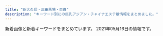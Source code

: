 ```yaml
---
title: "新大久保・高田馬場・目白"
description: "キーワード別にの巨乳アジアン・チャイナエステ嬢情報をまとめました。"
---
```


新着画像と新着キーワードをまとめています。
2021年05月16日の情報です。

<DmmAffiliateIns />
<KeywordTable
  shops={
    [
    {
        "img_links": [
            "http://www.e-candy.work/images/s1.png",
            "http://www.e-candy.work/images/tel.jpg",
            "http://www.e-candy.work/images/11.jpg",
            "http://www.e-candy.work/images/8.jpg",
            "http://www.e-candy.work/images/sys1.jpg",
            "http://www.e-candy.work/img/hana1.jpg",
            "http://www.e-candy.work/images/int2.png",
            "http://www.e-candy.work/img/aya1.jpg",
            "http://www.e-candy.work/images/7.jpg",
            "http://www.e-candy.work/images/staff_t.png",
            "http://www.e-candy.work/images/info.png",
            "http://www.e-candy.work/img/miki1.jpg",
            "http://www.e-candy.work/images/9.jpg",
            "http://www.e-candy.work/img/zoe1.jpg",
            "http://www.e-candy.work/images/interior_t.png",
            "http://www.e-candy.work/img/koko1.jpg",
            "http://www.e-candy.work/images/newface.png",
            "http://www.e-candy.work/images/3.jpg",
            "http://www.e-candy.work/img/mimi1.jpg",
            "http://www.e-candy.work/images/1.jpg",
            "http://www.e-candy.work/images/4.jpg",
            "http://www.e-candy.work/images/6.jpg",
            "http://www.e-candy.work/images/sys3.png",
            "http://www.e-candy.work/images/head.jpg",
            "http://www.e-candy.work/img/ai1.jpg",
            "http://www.e-candy.work/img/nana1.jpg",
            "http://www.e-candy.work/img/rina1.jpg",
            "http://www.e-candy.work/images/int1.png",
            "http://www.e-candy.work/images/10.jpg",
            "http://www.e-candy.work/images/12.jpg",
            "http://www.e-candy.work/images/5.jpg",
            "http://www.e-candy.work/images/sys2.jpg",
            "http://www.e-candy.work/images/mobile.jpg",
            "http://www.e-candy.work/images/news.jpg",
            "http://www.e-candy.work/img/yui1.jpg",
            "http://www.e-candy.work/img/haruka1.jpg"
        ],
        "station": "\u65b0\u5927\u4e45\u4fdd\u99c5",
        "keywords": {},
        "name": "Lui\uff5e\u30eb\u30a4\uff5e",
        "url": "http://www.e-candy.work/"
    },
    {
        "img_links": [
            "http://esthe.top/images/demo/slider/tooltips/slide3.png",
            "http://esthe.top/images/room_images/index-02.jpg",
            "http://esthe.top/images/acs_ima/access-03.jpg",
            "http://esthe.top/images/room_images/index-01.jpg",
            "http://esthe.top/images/an_1_05.jpg",
            "http://esthe.top/images/an_1_04.jpg",
            "http://esthe.top/images/demo/slider/tooltips/slide2.png",
            "http://esthe.top/images/staff_images/staff_010b.jpg",
            "http://esthe.top/images/room_images/gallery-03.jpg",
            "http://esthe.top/images/an_2_03.jpg",
            "http://esthe.top/images/an_2_07.jpg",
            "http://esthe.top/images/staff_images/staff_09a.jpg",
            "http://esthe.top/images/staff_images/staff_09b.jpg",
            "http://esthe.top/images/acs_ima/access-02.jpg",
            "http://esthe.top/images/Bottom_02.jpg",
            "http://esthe.top/images/an_2_04.jpg",
            "http://esthe.top/images/demo/slider/images/slide3.png",
            "http://esthe.top/images/an_2_05.jpg",
            "http://esthe.top/images/an_1_02.jpg",
            "http://esthe.top/images/an_1_07.jpg",
            "http://esthe.top/images/acs_ima/access-01.jpg",
            "http://esthe.top/images/demo/slider/images/slide5.png",
            "http://esthe.top/images/staff_images/staff_01b.jpg",
            "http://esthe.top/images/demo/slider/images/slide1.png",
            "http://esthe.top/images/demo/slider/images/slide2.png",
            "http://esthe.top/images/an_1_03.jpg",
            "http://esthe.top/images/acs_ima/access-04.jpg",
            "http://esthe.top/images/room_images/gallery-04.jpg",
            "http://esthe.top/images/QRcode.jpg",
            "http://esthe.top/images/room_images/gallery-02.jpg",
            "http://esthe.top/images/staff_images/staff_07a.jpg",
            "http://esthe.top/images/staff_images/staff_04b.jpg",
            "http://esthe.top/images/demo/slider/tooltips/slide1.png",
            "http://esthe.top/images/demo/slider/tooltips/slide4.png",
            "http://esthe.top/images/an_2_06.jpg",
            "http://esthe.top/images/an_1_06.jpg",
            "http://esthe.top/images/staff_images/staff_07b.jpg",
            "http://esthe.top/images/Bottom_01.jpg",
            "http://esthe.top/images/room_images/gallery-05.jpg",
            "http://esthe.top/images/demo/slider/tooltips/slide5.png",
            "http://esthe.top/images/an_2_02.jpg",
            "http://esthe.top/images/staff_images/staff_04a.jpg",
            "http://esthe.top/images/staff_images/staff_012a.jpg",
            "http://esthe.top/images/staff_images/staff_010a.jpg",
            "http://esthe.top/images/staff_images/staff_01a.jpg",
            "http://esthe.top/images/room_images/gallery-01.jpg",
            "http://esthe.top/images/room_images/gallery-06.jpg",
            "http://esthe.top/images/demo/slider/images/slide4.png"
        ],
        "keywords": {},
        "station": "JR\u9ad8\u7530\u99ac\u5834\u99c5\u6771\u53e3",
        "name": "RAN\uff5e\u30e9\u30f3\uff5e",
        "url": "http://esthe.top/"
    },
    {
        "img_links": [
            "http://familiar.ests.jp/photos/sites/33/2020/10/2020101409554799.jpg",
            "http://familiar.ests.jp/images/s_staff.png",
            "http://familiar.ests.jp/photos/sites/33/2019/09/2019092318545965.jpg",
            "http://familiar.ests.jp/photos/sites/33/2020/10/2020101901153954.jpg",
            "http://familiar.ests.jp/images/staff_bj4s.png",
            "http://familiar.ests.jp/images/acc.png",
            "http://familiar.ests.jp/photos/sites/33/2019/09/2019092718570723.jpg",
            "http://familiar.ests.jp/images/top.jpg",
            "http://familiar.ests.jp/images/bian.jpg",
            "http://familiar.ests.jp/photos/sites/33/2019/07/2019073009094778.jpg",
            "http://familiar.ests.jp/images/s_service.png",
            "http://familiar.ests.jp/images/s_link.png",
            "http://familiar.ests.jp/images/staff_bj1s.png",
            "http://familiar.ests.jp/images/mobile.jpg",
            "http://familiar.ests.jp/images/info.png",
            "http://familiar.ests.jp/images/news.png",
            "http://familiar.ests.jp/photos/sites/33/2019/09/2019092718554568.jpg",
            "http://familiar.ests.jp/images/service.jpg",
            "http://familiar.ests.jp/images/nei_bj1.png"
        ],
        "name": "\u99ac\u5834one",
        "station": "JR\u9ad8\u7530\u99ac\u5834\u99c5\u65e9\u7a32\u7530\u53e3",
        "url": "http://familiar.ests.jp/",
        "keywords": {
            "C": 17,
            "86": 3,
            "83": 3
        }
    },
    {
        "name": "\u6708\u306e\u82b1",
        "keywords": {},
        "url": "https://tsukinohana88.wixsite.com/index",
        "station": "JR\u65b0\u5927\u4e45\u4fdd\u99c5",
        "img_links": [
            "https://static.wixstatic.com/media/80a184_fc46eb4762dc45d5aaded3823ed9ff89~mv2.png",
            "https://static.wixstatic.com/media/80a184_9dc0d14b20d54a71a6cb9f57217e8a32~mv2.png",
            "https://static.wixstatic.com/media/80a184_a8f91b6640fd4492af590f16ac685c66~mv2.png",
            "https://static.wixstatic.com/media/80a184_a8e12af9159e4af2bbd2cf724caf4e6a~mv2.jpeg",
            "https://static.wixstatic.com/media/71aabe_7fde48e91203411687f75bf66049b810~mv2.jpg",
            "https://static.wixstatic.com/media/80a184_b70a2c117ac542f79ec2a2014b642be4~mv2.png",
            "https://static.wixstatic.com/media/80a184_60e3e10d71c6473ca82f313fefc49773~mv2.png",
            "https://static.wixstatic.com/media/80a184_f4cca0709e8a42dfbc72e26393934723~mv2.jpg",
            "https://static.wixstatic.com/media/80a184_126746405a7f40f191a12f71b777ea41~mv2.png",
            "https://static.wixstatic.com/media/80a184_6f8a99a76cfa4e8cb6871f8cdc4667f5~mv2.png",
            "https://static.wixstatic.com/media/80a184_40c0679b081a48f9bb573cda81913473~mv2.png",
            "https://static.wixstatic.com/media/80a184_37c7b495532e44808fa932ada8728921~mv2.png",
            "https://static.wixstatic.com/media/80a184_5208b825bc574a8e8c38cfed61640f7b~mv2.png",
            "https://static.wixstatic.com/media/80a184_685d8785c64448469efbaecd356f0615~mv2.jpg"
        ]
    },
    {
        "url": "http://massage-1.net/",
        "station": "JR\u9ad8\u7530\u99ac\u5834\u99c5\u65e9\u7a32\u7530\u53e3",
        "img_links": [
            "http://massage-1.net/images/page_top.png",
            "http://massage-1.net/images/top/top_04.jpg",
            "http://massage-1.net/images/top/top_06.jpg",
            "http://massage-1.net/images/top/top_08.png",
            "http://massage-1.net/images/home/top.jpg",
            "http://massage-1.net/images/top/top_01.jpg",
            "http://massage-1.net/images/top/top_05.jpg",
            "http://massage-1.net/images/top/top_02.jpg",
            "http://massage-1.net/images/staff_image/staf_05a.jpg",
            "http://massage-1.net/images/top/top_03.jpg"
        ],
        "name": "\u697d\u5712",
        "keywords": {}
    },
    {
        "name": "\u98a8\u96c5\u5802 \uff5e\u3075\u3046\u304c\u3069\u3046\uff5e",
        "keywords": {},
        "img_links": [
            "http://www.kity.work/staff/erina.jpg",
            "http://www.kity.work/images/int2.jpg",
            "http://www.kity.work/img/erina1.jpg",
            "http://www.kity.work/img/sara1.jpg",
            "http://www.kity.work/images/head.jpg",
            "http://www.kity.work/images/tel.jpg",
            "http://www.kity.work/staff/sara.jpg",
            "http://www.kity.work/images/up.jpg",
            "http://www.kity.work/images/1.jpg",
            "http://www.kity.work/images/tg.jpg",
            "http://www.kity.work/img/sara2.jpg",
            "http://www.kity.work/staff/yuka.jpg",
            "http://www.kity.work/images/interior_t.jpg",
            "http://www.kity.work/images/s2.jpg",
            "http://www.kity.work/images/6.jpg",
            "http://www.kity.work/staff/aoi.jpg",
            "http://www.kity.work/img/yuka2.jpg",
            "http://www.kity.work/images/s1.png",
            "http://www.kity.work/images/s1.jpg",
            "http://www.kity.work/img/aoi1.jpg",
            "http://www.kity.work/images/ac2.jpg",
            "http://www.kity.work/img/aoi2.jpg",
            "http://www.kity.work/images/5.jpg",
            "http://www.kity.work/images/7.jpg",
            "http://www.kity.work/images/news.jpg",
            "http://www.kity.work/staff/nana.jpg",
            "http://www.kity.work/images/3.jpg",
            "http://www.kity.work/img/erina2.jpg",
            "http://www.kity.work/img/nana1.jpg",
            "http://www.kity.work/images/staff_t.jpg",
            "http://www.kity.work/images/int1.jpg",
            "http://www.kity.work/img/yuka1.jpg",
            "http://www.kity.work/images/sys.jpg"
        ],
        "url": "http://www.kity.work/",
        "station": "JR\u9ad8\u7530\u99ac\u5834\u99c5\u65e9\u7a32\u7530\u53e3"
    },
    {
        "url": "https://www.cocoro556.in/",
        "name": "COCORO",
        "img_links": [
            "https://www.cocoro556.in/img/material/p2_t2_subt3.png",
            "https://www.cocoro556.in/img/material/gm2_rollout.png",
            "https://www.cocoro556.in/img/girl/list/slist149a7ba2e87eeed7d2ede49599bc2037647.jpg",
            "https://www.cocoro556.in/img/material/pageheaderimg2.jpg",
            "https://www.cocoro556.in/img/girl/list/slist144346e3df3ff1cef1386c89c6ba9e9f72e.jpg",
            "https://www.cocoro556.in/img/material/gm3_rollover.png",
            "https://www.cocoro556.in/img/material/accminimgrev1.jpg",
            "https://www.cocoro556.in/img/girl/thumb/smain1421b75436b0012f83588e08b8d8eb48c8c2.jpg",
            "https://www.cocoro556.in/img/girl/thumb/smain1672d805234c8fbb465b0ed26b0a1e25b455.jpg",
            "https://www.cocoro556.in/img/girl/thumb/smain1442346e3df3ff1cef1386c89c6ba9e9f72e.jpg",
            "https://www.cocoro556.in/img/girl/thumb/smain164135ee9e4407f412c3d2708030a189f1c0.jpg",
            "https://www.cocoro556.in/img/material/gm1_rollout.png",
            "https://www.cocoro556.in/img/material/p3_1_t1.png",
            "https://www.cocoro556.in/img/girl/main/smain1461f806d031a1244ccfaa8b4d307f6ef6d7.jpg",
            "https://www.cocoro556.in/img/girl/thumb/smain16637090642c09cac745b0ded19f41e41b2c.jpg",
            "https://www.cocoro556.in/img/material/photost3rev1.png",
            "https://www.cocoro556.in/img/material/pd_number.png",
            "https://www.cocoro556.in/img/material/top_t3_subt1.png",
            "https://www.cocoro556.in/img/girl/thumb/smain1542a1f8e548a2959236fdd0e7abcde80ac7.jpg",
            "https://www.cocoro556.in/img/girl/thumb/smain14922dea5bdda380e76839c012ab24bd9f82.jpg",
            "https://www.cocoro556.in/img/material/p2_t2_subt4_m1.png",
            "https://www.cocoro556.in/img/girl/list/slist142b75436b0012f83588e08b8d8eb48c8c2.jpg",
            "https://www.cocoro556.in/img/material/gm6_rollover.png",
            "https://www.cocoro556.in/img/girl/main/smain1541a1f8e548a2959236fdd0e7abcde80ac7.jpg",
            "https://www.cocoro556.in/img/material/top_t4.png",
            "https://www.cocoro556.in/img/material/top_t1.png",
            "https://www.cocoro556.in/img/material/photost6.png",
            "https://www.cocoro556.in/img/material/mobilesite.png",
            "https://www.cocoro556.in/img/material/gm2_rollover.png",
            "https://www.cocoro556.in/img/material/leftinfo.png",
            "https://www.cocoro556.in/img/material/gm5_rollover.png",
            "https://www.cocoro556.in/img/girl/list/slist16435ee9e4407f412c3d2708030a189f1c0.jpg",
            "https://www.cocoro556.in/img/material/p2_t2_subt5_m1.png",
            "https://www.cocoro556.in/img/girl/thumb/smain14634879628e490d1ecf1cd7a9d727569f95.jpg",
            "https://www.cocoro556.in/img/girl/thumb/smain1423ae12bc52cc115b3190fbe6a84a8ffa74.jpg",
            "https://www.cocoro556.in/img/material/p3_t1.png",
            "https://www.cocoro556.in/img/material/top_t3_imgrev1.jpg",
            "https://www.cocoro556.in/img/girl/list/slist154a1f8e548a2959236fdd0e7abcde80ac7.jpg",
            "https://www.cocoro556.in/img/girl/main/smain1671d805234c8fbb465b0ed26b0a1e25b455.jpg",
            "https://www.cocoro556.in/img/girl/thumb/smain126142f85375ac3eb532582567360874d2d6.jpg",
            "https://www.cocoro556.in/img/material/p2_t2_sub_m1_2.png",
            "https://www.cocoro556.in/img/girl/thumb/smain126242f85375ac3eb532582567360874d2d6.jpg",
            "https://www.cocoro556.in/img/material/p6_t2_subt1.png",
            "https://www.cocoro556.in/img/girl/main/smain16617090642c09cac745b0ded19f41e41b2c.jpg",
            "https://www.cocoro556.in/img/material/gm1_rollover.png",
            "https://www.cocoro556.in/img/material/pd_st3.png",
            "https://www.cocoro556.in/img/material/top_t3.png",
            "https://www.cocoro556.in/img/material/p5_t1.png",
            "https://www.cocoro556.in/img/material/top_t2.png",
            "https://www.cocoro556.in/img/material/p2_t2.png",
            "https://www.cocoro556.in/img/material/photost7.png",
            "https://www.cocoro556.in/img/camp/camp20210403short.jpg",
            "https://www.cocoro556.in/img/girl/list/slist12642f85375ac3eb532582567360874d2d6.jpg",
            "https://www.cocoro556.in/img/material/pd_st2.png",
            "https://www.cocoro556.in/img/material/pageheaderimg4.jpg",
            "https://www.cocoro556.in/img/camp/camp20210501.jpg",
            "https://www.cocoro556.in/img/material/ftel.png",
            "https://www.cocoro556.in/img/girl/thumb/smain16617090642c09cac745b0ded19f41e41b2c.jpg",
            "https://www.cocoro556.in/img/girl/thumb/smain1443346e3df3ff1cef1386c89c6ba9e9f72e.jpg",
            "https://www.cocoro556.in/img/girl/thumb/smain16627090642c09cac745b0ded19f41e41b2c.jpg",
            "https://www.cocoro556.in/img/material/pageheaderimg3.jpg",
            "https://www.cocoro556.in/img/girl/list/slist1667090642c09cac745b0ded19f41e41b2c.jpg",
            "https://www.cocoro556.in/img/material/p2_t2_subt4.png",
            "https://www.cocoro556.in/img/girl/thumb/smain1422b75436b0012f83588e08b8d8eb48c8c2.jpg",
            "https://www.cocoro556.in/img/material/pd_st1.png",
            "https://www.cocoro556.in/img/camp/camp20210501premium.jpg",
            "https://www.cocoro556.in/img/girl/main/smain1491773ceed1a7cd35919e9c6866285fb943.jpg",
            "https://www.cocoro556.in/img/material/p6_t3.png",
            "https://www.cocoro556.in/img/girl/thumb/smain126332fd72809eba38056753c1720b05d8d5.jpg",
            "https://www.cocoro556.in/img/material/photost1.png",
            "https://www.cocoro556.in/img/material/photost5.png",
            "https://www.cocoro556.in/img/girl/thumb/smain1541a1f8e548a2959236fdd0e7abcde80ac7.jpg",
            "https://www.cocoro556.in/img/girl/thumb/smain1491773ceed1a7cd35919e9c6866285fb943.jpg",
            "https://www.cocoro556.in/img/girl/main/smain1421b75436b0012f83588e08b8d8eb48c8c2.jpg",
            "https://www.cocoro556.in/img/material/p6_t1.png",
            "https://www.cocoro556.in/img/girl/list/slist146f806d031a1244ccfaa8b4d307f6ef6d7.jpg",
            "https://www.cocoro556.in/img/material/p2_t2_subt2.png",
            "https://www.cocoro556.in/img/girl/thumb/smain1461f806d031a1244ccfaa8b4d307f6ef6d7.jpg",
            "https://www.cocoro556.in/img/material/photost4rev1.png",
            "https://www.cocoro556.in/img/material/p2_t2_subt1.png",
            "https://www.cocoro556.in/img/material/p2_t2_sub_m1_1.png",
            "https://www.cocoro556.in/img/girl/thumb/smain1671d805234c8fbb465b0ed26b0a1e25b455.jpg",
            "https://www.cocoro556.in/img/girl/thumb/smain1673d805234c8fbb465b0ed26b0a1e25b455.jpg",
            "https://www.cocoro556.in/img/girl/main/smain164135ee9e4407f412c3d2708030a189f1c0.jpg",
            "https://www.cocoro556.in/img/material/gm6_rollout.png",
            "https://www.cocoro556.in/img/material/gm5_rollout.png",
            "https://www.cocoro556.in/img/material/p6_t2.png",
            "https://www.cocoro556.in/img/girl/list/slist167f0b4414b94d2c934624a47b21815ef54.jpg",
            "https://www.cocoro556.in/img/material/p2_t2_subt5_m2.png",
            "https://www.cocoro556.in/img/material/p2_t2_subt5.png",
            "https://www.cocoro556.in/img/material/gm4_rollout.png",
            "https://www.cocoro556.in/img/material/p2_t2_sub_m1_3.png",
            "https://www.cocoro556.in/img/girl/main/smain126142f85375ac3eb532582567360874d2d6.jpg",
            "https://www.cocoro556.in/img/girl/thumb/smain1462f806d031a1244ccfaa8b4d307f6ef6d7.jpg",
            "https://www.cocoro556.in/img/material/p6_t3_subt1.png",
            "https://www.cocoro556.in/img/girl/main/smain1441346e3df3ff1cef1386c89c6ba9e9f72e.jpg",
            "https://www.cocoro556.in/img/material/gm3_rollout.png",
            "https://www.cocoro556.in/img/girl/thumb/smain1493773ceed1a7cd35919e9c6866285fb943.jpg",
            "https://www.cocoro556.in/img/girl/thumb/smain1543ab2e0ee9f9fde8103e9fe80e33b07761.jpg",
            "https://www.cocoro556.in/img/material/photost2rev1.png",
            "https://www.cocoro556.in/img/material/age_rollout.png",
            "https://www.cocoro556.in/img/material/pageheaderimg1.jpg",
            "https://www.cocoro556.in/img/girl/thumb/smain1441346e3df3ff1cef1386c89c6ba9e9f72e.jpg"
        ],
        "station": "JR\u5927\u4e45\u4fdd\u99c5\u5317\u53e3",
        "keywords": {
            "C": 21,
            "E": 1,
            "\u30bb\u30af\u30b7\u30fc": 1
        }
    },
    {
        "img_links": [],
        "station": "JR\u5927\u4e45\u4fdd\u99c5\u5357\u53e3",
        "url": "https://venus.tyo.ac/",
        "name": "Venus -\u30f4\u30a3\u30fc\u30ca\u30b9-",
        "keywords": {}
    },
    {
        "keywords": {
            "83": 8,
            "E": 31,
            "85": 15,
            "87": 64,
            "C": 1,
            "86": 80,
            "88": 23,
            "D": 158
        },
        "img_links": [
            "http://familiar.tyo.cm/photos/sites/37/2019/09/2019090503385014.jpg",
            "http://familiar.tyo.cm/photos/sites/37/2019/10/2019100304481325.jpg",
            "http://familiar.tyo.cm/photos/sites/37/2019/06/2019060406241084.jpg",
            "http://familiar.tyo.cm/photos/sites/37/2018/12/2018121903022968.jpg",
            "http://familiar.tyo.cm/photos/sites/37/2018/12/2018121903013346.jpg",
            "http://familiar.tyo.cm/photos/sites/37/2019/06/201906040617136.jpg",
            "http://familiar.tyo.cm/photos/sites/37/2019/06/2019062210030384.jpg",
            "http://familiar.tyo.cm/images/s_link.jpg",
            "http://familiar.tyo.cm/photos/sites/37/2019/11/2019112002511160.jpg",
            "http://familiar.tyo.cm/photos/sites/37/2019/06/2019060406161857.jpg",
            "http://familiar.tyo.cm/photos/sites/37/2019/11/2019112902341792.jpg",
            "http://familiar.tyo.cm/images/mobile.jpg",
            "http://familiar.tyo.cm/photos/sites/37/2019/12/2019120401354873.jpg",
            "http://familiar.tyo.cm/photos/sites/37/2019/03/2019031806471671.jpg",
            "http://familiar.tyo.cm/photos/sites/37/2019/12/201912130833132.jpg",
            "http://familiar.tyo.cm/photos/sites/37/2019/10/2019102502193826.jpg",
            "http://familiar.tyo.cm/photos/sites/37/2019/11/2019110802115992.jpg",
            "http://familiar.tyo.cm/photos/sites/37/2019/12/2019120401355046.jpg",
            "http://familiar.tyo.cm/photos/sites/37/2019/03/2019032406115598.jpg",
            "http://familiar.tyo.cm/images/tel.png",
            "http://familiar.tyo.cm/photos/sites/37/2019/09/201909270657496.jpg",
            "http://familiar.tyo.cm/photos/sites/37/2019/03/2019032406115491.jpg",
            "http://familiar.tyo.cm/photos/sites/37/2019/10/2019102408541458.jpg",
            "http://familiar.tyo.cm/photos/sites/37/2019/03/2019032406115311.jpg",
            "http://familiar.tyo.cm/photos/sites/37/2019/03/2019032406115451.jpg",
            "http://familiar.tyo.cm/photos/sites/37/2019/03/2019032406115440.jpg",
            "http://familiar.tyo.cm/images/s_staff.jpg",
            "http://familiar.tyo.cm/photos/sites/37/2019/03/2019032406115446.jpg",
            "http://familiar.tyo.cm/photos/sites/37/2019/10/2019102502193551.jpg",
            "http://familiar.tyo.cm/images/top.png",
            "http://familiar.tyo.cm/images/s_news.jpg",
            "http://familiar.tyo.cm/photos/sites/37/2019/12/2019120401354980.jpg",
            "http://familiar.tyo.cm/photos/sites/37/2019/06/2019061502562745.jpg",
            "http://familiar.tyo.cm/photos/sites/37/2019/03/2019032406115312.jpg",
            "http://familiar.tyo.cm/photos/sites/37/2019/12/2019120502264671.jpg",
            "http://familiar.tyo.cm/images/1.png"
        ],
        "url": "http://familiar.tyo.cm/",
        "name": "Familiar\u30fb\u30d5\u30a1\u30df\u30ea\u30fc\u30a2",
        "station": "JR\u65b0\u5927\u4e45\u4fdd\u99c5"
    },
    {
        "url": "http://www.y-rlx.site/",
        "station": "JR\u9ad8\u7530\u99ac\u5834\u99c5\u65e9\u7a32\u7530\u53e3",
        "name": "\u60a0\u30a8\u30b9\u30c6",
        "img_links": [
            "http://y-rlx.site/images/index_07.jpg",
            "http://www.y-rlx.site/images/upload/thumb/0a4230132522743d.jpg",
            "http://www.y-rlx.site/images/upload/thumb/0d7b4714c8aced28.jpg",
            "http://www.y-rlx.site/images/index_02.jpg",
            "http://www.y-rlx.site/images/index_19.jpg",
            "http://www.y-rlx.site/images/index_06.jpg",
            "http://www.y-rlx.site/images/upload/thumb/7ef0dbd713e60157.jpg",
            "http://www.y-rlx.site/images/upload/thumb/0776a8acf9219785.jpg",
            "http://www.y-rlx.site/images/index_11.jpg",
            "http://www.y-rlx.site/images/upload/thumb/855f910df0047867.jpg",
            "http://www.y-rlx.site/images/index_04.jpg",
            "http://www.y-rlx.site/images/index_05.jpg",
            "http://www.y-rlx.site/images/upload/thumb/117cc02414cb58fe.jpg",
            "http://www.y-rlx.site/images/info.jpg",
            "http://www.y-rlx.site/images/index_07.jpg",
            "http://www.y-rlx.site/images/index_15.jpg",
            "http://www.y-rlx.site/images/upload/thumb/ff974991237a3b19.jpg",
            "http://www.y-rlx.site/images/index_18.jpg",
            "http://www.y-rlx.site/images/upload/thumb/2c7fdde9ad97892b.jpg",
            "http://www.y-rlx.site/girl/05.jpg",
            "http://www.y-rlx.site/girl/02.jpg",
            "http://www.y-rlx.site/images/index_20.jpg",
            "http://www.y-rlx.site/images/upload/thumb/7ec52ffef2544273.jpg",
            "http://y-rlx.site/images/index_04.jpg",
            "http://www.y-rlx.site/images/rec.jpg",
            "http://www.y-rlx.site/images/index_10.jpg",
            "http://www.y-rlx.site/images/index_13.jpg",
            "http://www.y-rlx.site/images/card.jpg",
            "http://www.y-rlx.site/girl/01.jpg",
            "http://www.y-rlx.site/images/staff_09.jpg",
            "http://www.y-rlx.site/images/index_09.jpg",
            "http://www.y-rlx.site/images/index_01.jpg",
            "http://www.y-rlx.site/images/upload/thumb/a3dc59474308193e.jpg",
            "http://www.y-rlx.site/images/rec_09.jpg",
            "http://www.y-rlx.site/images/index_08.jpg",
            "http://www.y-rlx.site/girl/03.jpg",
            "http://www.y-rlx.site/images/info_09.jpg",
            "http://www.y-rlx.site/images/upload/thumb/e0a26e58e17a1416.jpg",
            "http://www.y-rlx.site/girl/04.jpg",
            "http://www.y-rlx.site/images/index_03.jpg"
        ],
        "keywords": {
            "D": 1,
            "87": 4,
            "88": 4,
            "C": 7
        }
    },
    {
        "img_links": [
            "http://www.enchuen.com/images/tw_header.png",
            "http://www.enchuen.com/images/img_service01.png",
            "http://www.enchuen.com/images/btn_gnavi04_no.png",
            "http://www.enchuen.com/images/tw_footer.png",
            "http://www.enchuen.com/images/btn_gnavi06_no.png",
            "http://www.enchuen.com/images/therapist_kaori_s.jpg",
            "http://www.enchuen.com/images/interior02.jpg",
            "http://www.enchuen.com/images/ins_footer.png",
            "http://www.enchuen.com/images/ban-tel.png",
            "http://www.enchuen.com/images/h2_twitter.png",
            "http://www.enchuen.com/images/top_slider3.jpg",
            "http://www.enchuen.com/images/h2_link01.png",
            "http://www.enchuen.com/images/interior03_s.jpg",
            "http://www.enchuen.com/images/h2_linkban.png",
            "http://www.enchuen.com/images/img_service02.png",
            "http://www.enchuen.com/images/img_slider01.png",
            "http://www.enchuen.com/images/tel_header.png",
            "http://www.enchuen.com/images/h2_servicecontents.png",
            "http://www.enchuen.com/images/img_service04.png",
            "http://www.enchuen.com/images/img_service07.png",
            "http://www.enchuen.com/images/btn_gnavi01_no.png",
            "http://www.enchuen.com/images/h2_alltherapist.png",
            "http://www.enchuen.com/images/h2_alliancegide.png",
            "http://www.enchuen.com/images/img_comimgsoon.jpg",
            "http://www.enchuen.com/images/h2_instagam.png",
            "http://www.enchuen.com/images/therapist_noa.jpg",
            "http://www.enchuen.com/images/therapist_yona_s.jpg",
            "http://www.enchuen.com/images/btn_gnavi03_no.png",
            "http://www.enchuen.com/images/h2_alliancegide2.png",
            "http://www.enchuen.com/images/top_slider1.jpg",
            "http://www.enchuen.com/images/icon_eng.png",
            "http://www.enchuen.com/images/interior04.jpg",
            "http://www.enchuen.com/images/interior01_s.jpg",
            "http://www.enchuen.com/images/ins_header.png",
            "http://www.enchuen.com/images/interior02_s.jpg",
            "http://www.enchuen.com/images/top_slider5.jpg",
            "http://www.enchuen.com/images/therapist_yume.jpg",
            "http://www.enchuen.com/images/img_service03.png",
            "http://www.enchuen.com/images/therapist_kaori.jpg",
            "http://www.enchuen.com/images/therapist_noa_s.jpg",
            "http://www.enchuen.com/images/btn_gnavi05_no.png",
            "http://www.enchuen.com/images/top_slider6.jpg",
            "http://www.enchuen.com/images/img_slider03.png",
            "http://www.enchuen.com/images/img_service06.png",
            "http://www.enchuen.com/images/interior04_s.jpg",
            "http://www.enchuen.com/images/interior01.jpg",
            "http://www.enchuen.com/images/img_aromaoil.png",
            "http://www.enchuen.com/images/top_slider4.jpg",
            "http://www.enchuen.com/images/btn_gnavi02_no.png",
            "http://www.enchuen.com/images/therapist_yona.jpg",
            "http://www.enchuen.com/images/interior03.jpg",
            "http://www.enchuen.com/images/a_qa.png",
            "http://www.enchuen.com/images/therapist_yume_s.jpg",
            "http://www.enchuen.com/images/h2_qa.png",
            "http://www.enchuen.com/images/top_slider2.jpg",
            "http://www.enchuen.com/images/h2_contact.png",
            "http://www.enchuen.com/images/icon_chi.png",
            "http://www.enchuen.com/images/mail_header.png",
            "http://www.enchuen.com/images/q_qa.png",
            "http://www.enchuen.com/images/h2_information.png",
            "http://www.enchuen.com/images/pagetop.png",
            "http://www.enchuen.com/images/mess_footer.png",
            "http://www.enchuen.com/images/img_service05.png",
            "http://www.enchuen.com/images/img_slider02.png"
        ],
        "url": "http://www.enchuen.com/",
        "station": "JR\u65b0\u5927\u4e45\u4fdd\u99c5",
        "name": "\u7e01\u4e2d\u7e01\uff5e\u3048\u3093\u3061\u3085\u3046\u3048\u3093\uff5e",
        "keywords": {
            "C": 4
        }
    },
    {
        "img_links": [
            "http://www.aromaonly1.com/images/index_02.jpg",
            "http://www.aromaonly1.com/images/aromaonly1_468x60.png",
            "http://www.aromaonly1.com/uploads/18799c1985ca7d1cd026808323ec51c2.jpg",
            "http://www.aromaonly1.com/uploads/b43afdf6c0db7020b472f89b05664984.jpg",
            "http://www.aromaonly1.com/uploads/0d74a4af5e268e3562daa56048c13906.jpg",
            "http://www.aromaonly1.com/images/index_03.jpg",
            "http://www.aromaonly1.com/images/index_17.jpg",
            "http://www.aromaonly1.com/images/index_21.jpg",
            "http://www.aromaonly1.com/my_work/images/pic1.png",
            "http://www.aromaonly1.com/images/index_11.jpg",
            "http://www.aromaonly1.com/uploads/015cba9c432d730d26583fe998534fa6.jpg",
            "http://www.aromaonly1.com/images/link_10.jpg",
            "http://www.aromaonly1.com/uploads/c24b4a66b959c50d941c227e2167e47a.jpg",
            "http://www.aromaonly1.com/images/service_10.jpg",
            "http://www.aromaonly1.com/images/index_01.jpg",
            "http://www.aromaonly1.com/images/index_07.jpg",
            "http://www.aromaonly1.com/uploads/56e94a67d1aa4ea89d5f2064a387ab96.jpg",
            "http://www.aromaonly1.com/images/index_19.jpg",
            "http://www.aromaonly1.com/uploads/5f4083d49285cbe64774b1bd70e86150.jpg",
            "http://www.aromaonly1.com/images/index_18.jpg",
            "http://www.aromaonly1.com/images/index_20.jpg",
            "http://www.aromaonly1.com/images/index_16.jpg",
            "http://www.aromaonly1.com/uploads/3e6ede4dd71b9611bfc0fc01fff82057.jpg",
            "http://www.aromaonly1.com/uploads/ac75f516de3602f2ed5de1d9e2383a35.jpg",
            "http://www.aromaonly1.com/uploads/2f5941103973429d3981087968a845a3.jpg",
            "http://www.aromaonly1.com/images/fanhui.png",
            "http://www.aromaonly1.com/images/index_06.jpg",
            "http://www.aromaonly1.com/images/index_15.jpg",
            "http://www.aromaonly1.com/uploads/e01fa669285bc99ba782abfd90a08bb2.jpg",
            "http://www.aromaonly1.com/images/index_08.jpg",
            "http://www.aromaonly1.com/images/index_12.jpg",
            "http://www.aromaonly1.com/images/girls_10.jpg",
            "http://www.aromaonly1.com/uploads/39a20c0f1405de5aa73fad53492e41be.jpg",
            "http://www.aromaonly1.com/uploads/8e9e8b4d89b256773f17dff61368328c.jpg",
            "http://www.aromaonly1.com/uploads/66dc68de1f9c001b6f15d52303314efc.jpg",
            "http://www.aromaonly1.com/images/interior_10.jpg",
            "http://www.aromaonly1.com/images/index_14.jpg",
            "http://www.aromaonly1.com/images/index_04.jpg",
            "http://www.aromaonly1.com/images/service_11.jpg",
            "http://www.aromaonly1.com/images/index_05.jpg"
        ],
        "url": "http://www.aromaonly1.com/",
        "name": "NEW ONLY ONE",
        "station": "JR\u9ad8\u7530\u99ac\u5834\u99c5",
        "keywords": {
            "86": 4,
            "E": 2,
            "C": 3,
            "88": 3,
            "D": 2
        }
    },
    {
        "station": "JR\u9ad8\u7530\u99ac\u5834\u99c5",
        "keywords": {},
        "name": "Pretty \uff5e\u30d7\u30ea\u30c6\u30a3\u30fc\uff5e",
        "url": "http://pretty.este.work/",
        "img_links": [
            "http://pretty.este.work/1.jpg",
            "http://pretty.este.work/ayumi.jpg",
            "http://pretty.este.work/news.jpg",
            "http://pretty.este.work/interior_t.jpg",
            "http://pretty.este.work/rec1.png",
            "http://pretty.este.work/head.jpg",
            "http://pretty.este.work/3.jpg",
            "http://pretty.este.work/2.jpg",
            "http://pretty.este.work/sayurin.jpg",
            "http://pretty.este.work/4.jpg",
            "http://pretty.este.work/staff_t.jpg",
            "http://pretty.este.work/up.jpg",
            "http://pretty.este.work/rec2.png",
            "http://pretty.este.work/tg.jpg",
            "http://pretty.este.work/int1.png",
            "http://pretty.este.work/hana.jpg",
            "http://pretty.este.work/sakura.jpg"
        ]
    },
    {
        "station": "JR\u9ad8\u7530\u99ac\u5834\u99c5\u65e9\u7a32\u7530\u53e3",
        "url": "http://www.china-es.info/",
        "keywords": {},
        "img_links": [
            "http://www.china-es.info/images/rec1.jpg",
            "http://www.china-es.info/images/mobile.jpg",
            "http://www.china-es.info/images/sys2.jpg",
            "http://www.china-es.info/images/head.jpg",
            "http://www.china-es.info/img/nana1.jpg",
            "http://www.china-es.info/images/sys1.jpg",
            "http://www.china-es.info/images/menu/staff.jpg",
            "http://www.china-es.info/img/ringo1.jpg",
            "http://www.china-es.info/images/int4.jpg",
            "http://www.china-es.info/img/hibiki1.jpg",
            "http://www.china-es.info/images/int2.jpg",
            "http://www.china-es.info/images/menu/interior.jpg",
            "http://www.china-es.info/images/top.jpg",
            "http://www.china-es.info/images/menu/top.jpg",
            "http://www.china-es.info/images/staff_t.jpg",
            "http://www.china-es.info/images/sys3.jpg",
            "http://www.china-es.info/images/int3.jpg",
            "http://www.china-es.info/images/interior_t.jpg",
            "http://www.china-es.info/images/news.jpg",
            "http://www.china-es.info/images/int1.jpg",
            "http://www.china-es.info/images/rec2.jpg",
            "http://www.china-es.info/img/nana2.jpg"
        ],
        "name": "Honey At Home \u30cf\u30cb\u30fc\u30a2\u30c3\u30c8\u30db\u30fc\u30e0"
    },
    {
        "keywords": {},
        "name": "\u6c34\u8272-\u30df\u30ba\u30a4\u30ed-",
        "url": "http://kobo.mssg.jp/",
        "station": "JR\u5927\u4e45\u4fdd\u99c5\u5317\u53e3",
        "img_links": [
            "http://kobo.mssg.jp/images/1.jpg",
            "http://kobo.mssg.jp/layer/images/top/top_02.jpg",
            "http://kobo.mssg.jp/images/staff_2b.jpg",
            "http://kobo.mssg.jp/layer/images/top.jpg",
            "http://kobo.mssg.jp/layer/images/top/top_04.jpg",
            "http://kobo.mssg.jp/layer/images/top/top_08.png",
            "http://kobo.mssg.jp/images/staff_2a.jpg",
            "http://kobo.mssg.jp/layer/images/top/top_05.jpg",
            "http://kobo.mssg.jp/images/s_info.png",
            "http://kobo.mssg.jp/layer/images/top/top_06.jpg",
            "http://kobo.mssg.jp/images/staff_5.jpg",
            "http://kobo.mssg.jp/images/staff_bj1.png",
            "http://kobo.mssg.jp/layer/images/top/top_03.jpg",
            "http://kobo.mssg.jp/images/top1.jpg",
            "http://kobo.mssg.jp/images/staff_10a.jpg",
            "http://kobo.mssg.jp/layer/images/top/top_01.jpg",
            "http://kobo.mssg.jp/images/staff_8.jpg",
            "http://kobo.mssg.jp/images/staff_9b.jpg",
            "http://kobo.mssg.jp/images/top2.jpg",
            "http://kobo.mssg.jp/images/staff_4.jpg",
            "http://kobo.mssg.jp/images/wenzi-staff.png",
            "http://kobo.mssg.jp/images/staff_bj4.png",
            "http://kobo.mssg.jp/images/staff_8a.jpg",
            "http://kobo.mssg.jp/images/staff_9a.jpg",
            "http://kobo.mssg.jp/images/info.png"
        ]
    },
    {
        "img_links": [
            "http://aes-treat.com/i/files/homeimg.jpg",
            "http://aes-treat.com/scdl/staff/11101mb.jpg",
            "http://aes-treat.com/scdl/staff/10891.jpg",
            "http://aes-treat.com/img/ttl_mobile.jpg",
            "http://aes-treat.com/pic/head.jpg",
            "http://aes-treat.com/scdl/staff/11131mb.jpg",
            "http://aes-treat.com/scdl/staff/10171.jpg",
            "http://aes-treat.com/img/ttl_att.png",
            "http://aes-treat.com/scdl/staff/11051mb.jpg",
            "http://aes-treat.com/scdl/staff/11161.jpg",
            "http://aes-treat.com/scdl/staff/10842.jpg",
            "http://aes-treat.com/scdl/staff/10681mb.jpg",
            "http://aes-treat.com/scdl/staff/11111.jpg",
            "http://aes-treat.com/scdl/staff/10941mb.jpg",
            "http://aes-treat.com/scdl/staff/10651mb.jpg",
            "http://aes-treat.com/scdl/staff/10901.jpg",
            "http://aes-treat.com/img/ttl_staff.png",
            "http://aes-treat.com/img/system/campaign.jpg",
            "http://aes-treat.com/scdl/staff/10771.jpg",
            "http://aes-treat.com/scdl/staff/10841mb.jpg",
            "http://aes-treat.com/pic/top2.jpg",
            "http://aes-treat.com/scdl/staff/11191mb.jpg",
            "http://aes-treat.com/scdl/staff/11201.jpg",
            "http://aes-treat.com/scdl/staff/10651.jpg",
            "http://aes-treat.com/scdl/staff/11041mb.jpg",
            "http://aes-treat.com/scdl/staff/11162.jpg",
            "http://aes-treat.com/scdl/staff/11161mb.jpg",
            "http://aes-treat.com/scdl/staff/11091.jpg",
            "http://aes-treat.com/scdl/staff/11051.jpg",
            "http://aes-treat.com/scdl/staff/11041.jpg",
            "http://aes-treat.com/img/ttl_attbnr.jpg",
            "http://aes-treat.com/scdl/staff/11111mb.jpg",
            "http://aes-treat.com/scdl/staff/11091mb.jpg",
            "http://aes-treat.com/scdl/staff/10981.jpg",
            "http://aes-treat.com/scdl/staff/10771mb.jpg",
            "http://aes-treat.com/scdl/staff/11121.jpg",
            "http://aes-treat.com/scdl/staff/10981mb.jpg",
            "http://aes-treat.com/scdl/staff/10811.jpg",
            "http://aes-treat.com/scdl/staff/10902.jpg",
            "http://aes-treat.com/scdl/staff/10681.jpg",
            "http://aes-treat.com/img/ttl_sister.png",
            "http://aes-treat.com/scdl/staff/10721.jpg",
            "http://aes-treat.com/scdl/staff/11151.jpg",
            "http://aes-treat.com/scdl/staff/10972.jpg",
            "http://aes-treat.com/scdl/staff/10721mb.jpg",
            "http://aes-treat.com/scdl/staff/10861mb.jpg",
            "http://aes-treat.com/scdl/staff/11101.jpg",
            "http://aes-treat.com/scdl/staff/11191.jpg",
            "http://aes-treat.com/scdl/staff/10971mb.jpg",
            "http://aes-treat.com/scdl/staff/10861.jpg",
            "http://aes-treat.com/pic/top1.jpg",
            "http://aes-treat.com/scdl/staff/11201mb.jpg",
            "http://aes-treat.com/scdl/staff/10811mb.jpg",
            "http://aes-treat.com/scdl/staff/10841.jpg",
            "http://aes-treat.com/scdl/staff/11121mb.jpg",
            "http://aes-treat.com/scdl/staff/10891mb.jpg",
            "http://aes-treat.com/scdl/staff/11131.jpg",
            "http://aes-treat.com/scdl/staff/10941.jpg",
            "http://aes-treat.com/img/ttl_nouka.jpg",
            "http://aes-treat.com/scdl/staff/11151mb.jpg",
            "http://aes-treat.com/scdl/staff/11081mb.jpg",
            "http://aes-treat.com/scdl/staff/10901mb.jpg",
            "http://aes-treat.com/scdl/staff/11081.jpg",
            "http://aes-treat.com/scdl/staff/10971.jpg",
            "http://aes-treat.com/scdl/staff/10171mb.jpg"
        ],
        "name": "Lovely Heart \u5927\u4e45\u4fdd\u5225\u9928",
        "station": "JR\u5927\u4e45\u4fdd\u99c5\u5317\u53e3",
        "keywords": {
            "C": 36
        },
        "url": "http://aes-treat.com/"
    },
    {
        "img_links": [
            "http://www.harunoyume.com/images/discount.jpg",
            "http://www.harunoyume.com/images/campaign.jpg",
            "http://www.harunoyume.com/images/covergirl.jpg",
            "http://www.harunoyume.com/images/service-image.jpg"
        ],
        "url": "http://www.harunoyume.com/",
        "name": "\u6625\u306e\u5922",
        "keywords": {},
        "station": "JR\u65b0\u5927\u4e45\u4fdd\u99c5"
    },
    {
        "name": "\u82b1",
        "station": "JR\u5927\u4e45\u4fdd\u99c5\u5317\u53e3",
        "url": "https://est-hana.com/",
        "img_links": [
            "https://est-hana.com/img/girl/list/slist187110f9d5212fd19d8b8410ec6bff294e6.jpg",
            "https://est-hana.com/img/whatnew/20200401min60.jpg",
            "https://est-hana.com/img/girl/list/slist110d5ce8a5906e2cdaf90af47c9395e0dff.jpg",
            "https://est-hana.com/img/material/hosi5.png",
            "https://est-hana.com/img/girl/list/slist19053cc33bb85f739f63e84c2ae2c41c2eb.jpg",
            "https://est-hana.com/img/material/sframe2014.png",
            "https://est-hana.com/img/girl/thumb/smain1871110bf62c88dcefca310cdc127f9b11f2.jpg",
            "https://est-hana.com/img/material/sys_course1_rev2.png",
            "https://est-hana.com/img/material/sys_course2_rev2.png",
            "https://est-hana.com/img/girl/thumb/s163_1.jpg",
            "https://est-hana.com/img/girl/list/s86_face.jpg",
            "https://est-hana.com/img/girl/thumb/s173_2.jpg",
            "https://est-hana.com/img/girl/main/s139_1.jpg",
            "https://est-hana.com/img/girl/thumb/smain83165230fc40840a020ba3ed47600db4b4a.jpg",
            "https://est-hana.com/img/girl/thumb/smain184149673a0eecbfdaab27d1a016ce6f4281.jpg",
            "https://est-hana.com/img/girl/list/slist19753ce52e0264e81a8a42e5d3c84dd833e.jpg",
            "https://est-hana.com/img/girl/list/slist191ec56c0d5cc68365ea11e2e52a40272d8.jpg",
            "https://est-hana.com/img/material/topflashimg1.jpg",
            "https://est-hana.com/img/girl/thumb/smain193281777917c863b2cd265723b9cb5a3c32.jpg",
            "https://est-hana.com/img/material/gm2_rollout.png",
            "https://est-hana.com/img/girl/pickup/pickup20190528135649.jpg",
            "https://est-hana.com/img/girl/pickup/pickup20141227182613.jpeg",
            "https://est-hana.com/img/material/systme_t2.png",
            "https://est-hana.com/img/girl/list/s163_list.jpg",
            "https://est-hana.com/img/girl/pickup/pickup20180526173711.jpg",
            "https://est-hana.com/img/girl/list/slist8365230fc40840a020ba3ed47600db4b4a.jpg",
            "https://est-hana.com/img/material/accsess_picter2.jpg",
            "https://est-hana.com/img/girl/thumb/smain197153ce52e0264e81a8a42e5d3c84dd833e.jpg",
            "https://est-hana.com/img/material/massap3.jpg",
            "https://est-hana.com/img/girl/thumb/smain1102404ef9fc79e2a0a04d64b621c22a0c77.jpg",
            "https://est-hana.com/img/girl/thumb/smain1931e3a7504f14e2050f14cb6782d72bb46c.jpg",
            "https://est-hana.com/img/girl/pickup/pickup20190227121102.jpg",
            "https://est-hana.com/img/girl/thumb/smain1902e7f2a11706f93c08ab1eb76c57c0a501.jpg",
            "https://est-hana.com/img/material/massap4.jpg",
            "https://est-hana.com/img/material/gm6_rollout.png",
            "https://est-hana.com/img/girl/list/s180_list.jpg",
            "https://est-hana.com/img/material/age.png",
            "https://est-hana.com/img/material/month.png",
            "https://est-hana.com/img/girl/main/smain1911ec56c0d5cc68365ea11e2e52a40272d8.jpg",
            "https://est-hana.com/img/material/hosi4.png",
            "https://est-hana.com/img/girl/list/sface189e9ae2d8752cd8b9474ebd62df9909f9b.jpg",
            "https://est-hana.com/img/material/gm3_rollout.png",
            "https://est-hana.com/img/material/photorenew4.jpg",
            "https://est-hana.com/img/girl/main/smain1991a8b144d9cbd006fc9dffdf23ad77de07.jpg",
            "https://est-hana.com/img/girl/pickup/pickup20190118192153.jpg",
            "https://est-hana.com/img/whatnew/20200401_mask.jpg",
            "https://est-hana.com/img/girl/list/sface18449673a0eecbfdaab27d1a016ce6f4281.jpg",
            "https://est-hana.com/img/girl/thumb/smain1911ec56c0d5cc68365ea11e2e52a40272d8.jpg",
            "https://est-hana.com/img/material/gm5_rollout.png",
            "https://est-hana.com/img/girl/list/s77_list.jpg",
            "https://est-hana.com/img/camp/camp20210501.png",
            "https://est-hana.com/img/girl/list/sface110404ef9fc79e2a0a04d64b621c22a0c77.jpg",
            "https://est-hana.com/img/girl/list/slist199a8b144d9cbd006fc9dffdf23ad77de07.jpg",
            "https://est-hana.com/img/girl/list/sface190e7f2a11706f93c08ab1eb76c57c0a501.jpg",
            "https://est-hana.com/img/girl/main/s163_1.jpg",
            "https://est-hana.com/img/girl/list/s88_list.jpg",
            "https://est-hana.com/img/girl/main/smain1931e3a7504f14e2050f14cb6782d72bb46c.jpg",
            "https://est-hana.com/img/girl/list/s75_face.jpg",
            "https://est-hana.com/img/girl/list/sface8365230fc40840a020ba3ed47600db4b4a.jpg",
            "https://est-hana.com/img/girl/pickup/topgirl20180908131653.png",
            "https://est-hana.com/img/material/top_t2.png",
            "https://est-hana.com/img/girl/list/slist18449673a0eecbfdaab27d1a016ce6f4281.jpg",
            "https://est-hana.com/img/material/sys_course3_rev1.png",
            "https://est-hana.com/img/girl/thumb/smain1913da4fa2da2e801312734721e1a44d8e19.jpg",
            "https://est-hana.com/img/girl/pickup/topgirl20180308214256.png",
            "https://est-hana.com/img/material/photorenew1.jpg",
            "https://est-hana.com/img/girl/list/slist189e9ae2d8752cd8b9474ebd62df9909f9b.jpg",
            "https://est-hana.com/img/material/photorenew5.jpg",
            "https://est-hana.com/img/girl/main/smain110138adcf1cf026681bfa9a408199a21890.jpg",
            "https://est-hana.com/img/girl/list/s77_face.jpg",
            "https://est-hana.com/img/girl/list/sface193e3a7504f14e2050f14cb6782d72bb46c.jpg",
            "https://est-hana.com/img/girl/pickup/pickup20190118192257.jpg",
            "https://est-hana.com/img/girl/pickup/topgirl20141227182718.png",
            "https://est-hana.com/img/material/massap7.jpg",
            "https://est-hana.com/img/material/staff_t1rev1.png",
            "https://est-hana.com/img/girl/thumb/smain1891e9ae2d8752cd8b9474ebd62df9909f9b.jpg",
            "https://est-hana.com/img/girl/list/s75_list.jpg",
            "https://est-hana.com/img/girl/thumb/smain1912da4fa2da2e801312734721e1a44d8e19.jpg",
            "https://est-hana.com/img/girl/thumb/smain19725e2ed7efe2de621955e09d12295a13ee.jpg",
            "https://est-hana.com/img/girl/pickup/pickup20180830201105.jpg",
            "https://est-hana.com/img/girl/list/sface201dc74ab8dea78d771771d5fda7bccc989.jpg",
            "https://est-hana.com/img/girl/main/s75_1.jpg",
            "https://est-hana.com/img/material/returnbtn.png",
            "https://est-hana.com/img/material/accsess_station.png",
            "https://est-hana.com/img/material/top_t6.png",
            "https://est-hana.com/img/girl/pickup/topgirl20161016054301.png",
            "https://est-hana.com/img/material/photorenew2rev1.jpg",
            "https://est-hana.com/img/girl/main/s86_1.jpg",
            "https://est-hana.com/img/material/day.png",
            "https://est-hana.com/img/material/click_tel_btn.png",
            "https://est-hana.com/img/material/massa_t1.png",
            "https://est-hana.com/img/girl/thumb/smain1991a8b144d9cbd006fc9dffdf23ad77de07.jpg",
            "https://est-hana.com/img/girl/list/s173_list.jpg",
            "https://est-hana.com/img/girl/main/smain83165230fc40840a020ba3ed47600db4b4a.jpg",
            "https://est-hana.com/img/girl/thumb/smain184249673a0eecbfdaab27d1a016ce6f4281.jpg",
            "https://est-hana.com/img/girl/pickup/topgirl20180526173824.png",
            "https://est-hana.com/img/material/top_twitter.png",
            "https://est-hana.com/img/material/massap5.jpg",
            "https://est-hana.com/img/girl/pickup/topgirl20140510202547.png",
            "https://est-hana.com/img/girl/thumb/smain1901e7f2a11706f93c08ab1eb76c57c0a501.jpg",
            "https://est-hana.com/img/girl/pickup/pickup20191208191053.jpg",
            "https://est-hana.com/img/girl/list/s173_face.jpg",
            "https://est-hana.com/img/girl/main/smain184149673a0eecbfdaab27d1a016ce6f4281.jpg",
            "https://est-hana.com/img/girl/pickup/topgirl20140502225842.png",
            "https://est-hana.com/img/girl/main/smain197153ce52e0264e81a8a42e5d3c84dd833e.jpg",
            "https://est-hana.com/img/material/infopanel.png",
            "https://est-hana.com/img/girl/main/smain1871110bf62c88dcefca310cdc127f9b11f2.jpg",
            "https://est-hana.com/img/material/gm1_rollout.png",
            "https://est-hana.com/img/material/staff_t1.png",
            "https://est-hana.com/img/girl/thumb/s173_1.jpg",
            "https://est-hana.com/img/girl/thumb/smain83265230fc40840a020ba3ed47600db4b4a.jpg",
            "https://est-hana.com/img/material/detailwaku.png",
            "https://est-hana.com/img/material/m5.png",
            "https://est-hana.com/img/material/top_t5.png",
            "https://est-hana.com/img/girl/thumb/s75_1.jpg",
            "https://est-hana.com/img/girl/pickup/topgirl20190528141109.png",
            "https://est-hana.com/img/material/gm4_rollout.png",
            "https://est-hana.com/img/material/sys_option.png",
            "https://est-hana.com/img/girl/list/sface199a8b144d9cbd006fc9dffdf23ad77de07.jpg",
            "https://est-hana.com/img/girl/list/s86_list.jpg",
            "https://est-hana.com/img/girl/main/s180_1.jpg",
            "https://est-hana.com/img/girl/list/slist193a69a1a063a3159e298d18b691542266d.jpg",
            "https://est-hana.com/img/girl/list/s139_face.jpg",
            "https://est-hana.com/img/material/top_t4.png",
            "https://est-hana.com/img/material/d16.png",
            "https://est-hana.com/img/material/staffdetail_t1.png",
            "https://est-hana.com/img/material/massap2.jpg",
            "https://est-hana.com/img/material/line1.png",
            "https://est-hana.com/img/girl/thumb/s180_1.jpg",
            "https://est-hana.com/img/girl/list/s163_face.jpg",
            "https://est-hana.com/img/girl/list/sface191ec56c0d5cc68365ea11e2e52a40272d8.jpg",
            "https://est-hana.com/img/girl/list/sface19753ce52e0264e81a8a42e5d3c84dd833e.jpg",
            "https://est-hana.com/img/girl/thumb/s86_1.jpg",
            "https://est-hana.com/img/girl/pickup/pickup20190121202926.jpg",
            "https://est-hana.com/img/girl/pickup/pickup20191214162524.jpg",
            "https://est-hana.com/img/whatnew/20200304.jpg",
            "https://est-hana.com/img/material/photorenew3.jpg",
            "https://est-hana.com/img/girl/list/s88_face.jpg",
            "https://est-hana.com/img/girl/list/slist2012ba9beda1a19f1ba57dcc87485d57321.jpg",
            "https://est-hana.com/img/girl/list/s139_list.jpg",
            "https://est-hana.com/img/girl/main/s173_1.jpg",
            "https://est-hana.com/img/material/systme_t1.png",
            "https://est-hana.com/img/girl/thumb/smain110138adcf1cf026681bfa9a408199a21890.jpg",
            "https://est-hana.com/img/girl/thumb/smain18725b09cd881b1f036f9f4970616c10b474.jpg",
            "https://est-hana.com/img/girl/list/sface187386757ea62d773ca58e2457fc23b8e13.jpg",
            "https://est-hana.com/img/girl/list/s180_face.jpg",
            "https://est-hana.com/img/material/top_t3.png",
            "https://est-hana.com/img/girl/pickup/pickup20181218104555.jpg",
            "https://est-hana.com/img/girl/main/smain1891e9ae2d8752cd8b9474ebd62df9909f9b.jpg",
            "https://est-hana.com/img/girl/main/smain1901e7f2a11706f93c08ab1eb76c57c0a501.jpg",
            "https://est-hana.com/img/material/sys_etc.png",
            "https://est-hana.com/img/material/massap6.jpg",
            "https://est-hana.com/img/girl/thumb/s139_1.jpg",
            "https://est-hana.com/img/material/w0.png",
            "https://est-hana.com/img/material/massap1.jpg",
            "https://est-hana.com/img/material/top_t2_img_rev2.jpg"
        ],
        "keywords": {
            "\u30c0\u30a4\u30ca\u30de\u30a4\u30c8": 1,
            "C": 40,
            "E": 4,
            "G": 1
        }
    },
    {
        "keywords": {},
        "station": "JR\u5927\u4e45\u4fdd\u99c5\u5317\u53e3",
        "img_links": [],
        "name": "Rabenda\u30fb\u30e9\u30d9\u30f3\u30c0\u30fc",
        "url": "http://gogonoheya.ies.fun/"
    },
    {
        "station": "JR\u5927\u4e45\u4fdd\u99c5\u5317\u53e3",
        "name": "\u7652\u3057\u306e\u51fa\u4f1a\u3044",
        "img_links": [
            "http://p-aroma.work/img/ayaka1.png",
            "http://p-aroma.work/images/1.jpg",
            "http://p-aroma.work/images/4.jpg",
            "http://p-aroma.work/images/news.jpg",
            "http://p-aroma.work/images/2.jpg",
            "http://p-aroma.work/images/mobile.jpg",
            "http://p-aroma.work/staff/rina.jpg",
            "http://p-aroma.work/img/kasumi1.png",
            "http://p-aroma.work/staff/kasumi.jpg",
            "http://p-aroma.work/staff/mayu.jpg",
            "http://p-aroma.work/images/7.jpg",
            "http://p-aroma.work/staff/ayaka.jpg",
            "http://p-aroma.work/staff/haru.jpg",
            "http://p-aroma.work/images/interior_t.png",
            "http://p-aroma.work/images/s2.jpg",
            "http://p-aroma.work/staff/mirai.jpg",
            "http://p-aroma.work/images/head.jpg",
            "http://p-aroma.work/img/rina1.png",
            "http://p-aroma.work/images/s1.png",
            "http://p-aroma.work/images/staff_t.png",
            "http://p-aroma.work/images/tel.jpg",
            "http://p-aroma.work/img/mirai1.png",
            "http://p-aroma.work/images/s1.jpg",
            "http://p-aroma.work/img/mayu1.png",
            "http://p-aroma.work/images/sys.png",
            "http://p-aroma.work/images/int2.png",
            "http://p-aroma.work/images/int1.png",
            "http://p-aroma.work/images/3.jpg",
            "http://p-aroma.work/img/haru1.png",
            "http://p-aroma.work/images/6.jpg"
        ],
        "url": "http://p-aroma.work/",
        "keywords": {}
    },
    {
        "station": "JR\u5927\u4e45\u4fdd\u99c5\u5317\u53e3",
        "name": "Lovely Heart",
        "keywords": {
            "C": 37
        },
        "img_links": [
            "http://aes-salon.com/scdl/staff/10691.jpg",
            "http://aes-salon.com/scdl/staff/10571.jpg",
            "http://aes-salon.com/scdl/staff/10651mb.jpg",
            "http://aes-salon.com/img/ttl_bekan.jpg",
            "http://aes-salon.com/pic/top1.jpg",
            "http://aes-salon.com/scdl/staff/10091mb.jpg",
            "http://aes-salon.com/scdl/staff/10351mb.jpg",
            "http://aes-salon.com/img/ttl_attbnr.jpg",
            "http://aes-salon.com/scdl/staff/10511.jpg",
            "http://aes-salon.com/scdl/staff/10671.jpg",
            "http://aes-salon.com/scdl/staff/10694.jpg",
            "http://aes-salon.com/scdl/staff/10292.jpg",
            "http://aes-salon.com/scdl/staff/10691mb.jpg",
            "http://aes-salon.com/scdl/staff/10671mb.jpg",
            "http://aes-salon.com/scdl/staff/10692.jpg",
            "http://aes-salon.com/scdl/staff/10092.jpg",
            "http://aes-salon.com/scdl/staff/10411mb.jpg",
            "http://aes-salon.com/scdl/staff/10342.jpg",
            "http://aes-salon.com/img/access/road3.jpg",
            "http://aes-salon.com/scdl/staff/10461mb.jpg",
            "http://aes-salon.com/scdl/staff/10591.jpg",
            "http://aes-salon.com/img/system/campaign.jpg",
            "http://aes-salon.com/scdl/staff/10641mb.jpg",
            "http://aes-salon.com/scdl/staff/10441.jpg",
            "http://aes-salon.com/scdl/staff/10341mb.jpg",
            "http://aes-salon.com/scdl/staff/10471.jpg",
            "http://aes-salon.com/scdl/staff/10561mb.jpg",
            "http://aes-salon.com/scdl/staff/10501.jpg",
            "http://aes-salon.com/scdl/staff/10661.jpg",
            "http://aes-salon.com/scdl/staff/10341.jpg",
            "http://aes-salon.com/scdl/staff/10601mb.jpg",
            "http://aes-salon.com/scdl/staff/10121mb.jpg",
            "http://aes-salon.com/img/ttl_nouka.jpg",
            "http://aes-salon.com/img/ttl_att.png",
            "http://aes-salon.com/scdl/staff/10501mb.jpg",
            "http://aes-salon.com/scdl/staff/10082.jpg",
            "http://aes-salon.com/img/access/roaddm.png",
            "http://aes-salon.com/i/files/homeimg.jpg",
            "http://aes-salon.com/scdl/staff/10621mb.jpg",
            "http://aes-salon.com/scdl/staff/10351.jpg",
            "http://aes-salon.com/pic/head.jpg",
            "http://aes-salon.com/scdl/staff/10083.jpg",
            "http://aes-salon.com/scdl/staff/10081.jpg",
            "http://aes-salon.com/img/access/road4.jpg",
            "http://aes-salon.com/scdl/staff/10291.jpg",
            "http://aes-salon.com/scdl/staff/10591mb.jpg",
            "http://aes-salon.com/scdl/staff/10701mb.jpg",
            "http://aes-salon.com/scdl/staff/10631.jpg",
            "http://aes-salon.com/scdl/staff/10091.jpg",
            "http://aes-salon.com/scdl/staff/10462.jpg",
            "http://aes-salon.com/img/ttl_sister.png",
            "http://aes-salon.com/scdl/staff/10721.jpg",
            "http://aes-salon.com/pic/top2.jpg",
            "http://aes-salon.com/scdl/staff/10472.jpg",
            "http://aes-salon.com/scdl/staff/10561.jpg",
            "http://aes-salon.com/scdl/staff/10562.jpg",
            "http://aes-salon.com/scdl/staff/10621.jpg",
            "http://aes-salon.com/scdl/staff/10121.jpg",
            "http://aes-salon.com/scdl/staff/10511mb.jpg",
            "http://aes-salon.com/scdl/staff/10711mb.jpg",
            "http://aes-salon.com/scdl/staff/10631mb.jpg",
            "http://aes-salon.com/scdl/staff/10461.jpg",
            "http://aes-salon.com/scdl/staff/10441mb.jpg",
            "http://aes-salon.com/scdl/staff/10122.jpg",
            "http://aes-salon.com/scdl/staff/10502.jpg",
            "http://aes-salon.com/scdl/staff/10471mb.jpg",
            "http://aes-salon.com/scdl/staff/10651.jpg",
            "http://aes-salon.com/scdl/staff/10571mb.jpg",
            "http://aes-salon.com/scdl/staff/10661mb.jpg",
            "http://aes-salon.com/scdl/staff/10592.jpg",
            "http://aes-salon.com/scdl/staff/10693.jpg",
            "http://aes-salon.com/scdl/staff/10701.jpg",
            "http://aes-salon.com/scdl/staff/10563.jpg",
            "http://aes-salon.com/img/ttl_staff.png",
            "http://aes-salon.com/img/access/road1.jpg",
            "http://aes-salon.com/scdl/staff/10411.jpg",
            "http://aes-salon.com/scdl/staff/10601.jpg",
            "http://aes-salon.com/scdl/staff/10291mb.jpg",
            "http://aes-salon.com/scdl/staff/10602.jpg",
            "http://aes-salon.com/img/ttl_mobile.jpg",
            "http://aes-salon.com/scdl/staff/10721mb.jpg",
            "http://aes-salon.com/img/access/road2.jpg",
            "http://aes-salon.com/scdl/staff/10641.jpg",
            "http://aes-salon.com/scdl/staff/10081mb.jpg",
            "http://aes-salon.com/scdl/staff/10711.jpg",
            "http://aes-salon.com/scdl/staff/10412.jpg"
        ],
        "url": "http://aes-salon.com/"
    },
    {
        "img_links": [
            "http://tkoi.work/sp/img/mika1.jpg",
            "http://tkoi.work/img/mika1.jpg",
            "http://tkoi.work/images/main_footer.jpg",
            "http://tkoi.work/sp/images/1.jpg",
            "http://tkoi.work/sp/images/3.jpg",
            "http://tkoi.work/images/b2.jpg",
            "http://tkoi.work/images/news.png",
            "http://tkoi.work/images/mobile.jpg",
            "http://tkoi.work/images/head.jpg",
            "http://tkoi.work/images/3.jpg",
            "http://tkoi.work/images/b3.jpg",
            "http://tkoi.work/images/sys1.png",
            "http://tkoi.work/sp/images/rec1.png",
            "http://tkoi.work/sp/images/int1.png",
            "http://tkoi.work/sp/images/news.jpg",
            "http://tkoi.work/sp/images/sys.png",
            "http://tkoi.work/images/s1.png",
            "http://tkoi.work/img/riri1.jpg",
            "http://tkoi.work/images/b1.jpg",
            "http://tkoi.work/images/int2.png",
            "http://tkoi.work/img/koko1.jpg",
            "http://tkoi.work/sp/images/interior_t.png",
            "http://tkoi.work/sp/images/int2.png",
            "http://tkoi.work/sp/images/staff_t.png",
            "http://tkoi.work/sp/images/4.jpg",
            "http://tkoi.work/sp/img/koko1.jpg",
            "http://tkoi.work/images/staff_t.jpg",
            "http://tkoi.work/sp/menu/staff.jpg",
            "http://tkoi.work/images/interior_t.jpg",
            "http://tkoi.work/sp/img/riri1.jpg",
            "http://tkoi.work/sp/menu/top.jpg",
            "http://tkoi.work/sp/images/footer.png",
            "http://tkoi.work/sp/images/info.png",
            "http://tkoi.work/images/sm.jpg",
            "http://tkoi.work/sp/images/tel.jpg",
            "http://tkoi.work/images/1.jpg",
            "http://tkoi.work/sp/images/2.jpg",
            "http://tkoi.work/sp/img/ai1.jpg",
            "http://tkoi.work/sp/images/ac1.jpg",
            "http://tkoi.work/sp/images/rec2.png",
            "http://tkoi.work/images/int1.png",
            "http://tkoi.work/img/ai1.jpg",
            "http://tkoi.work/sp/images/head.jpg",
            "http://tkoi.work/sp/images/info_t.jpg",
            "http://tkoi.work/images/sys2.png",
            "http://tkoi.work/sp/images/newsb.png",
            "http://tkoi.work/images/main_top.jpg",
            "http://tkoi.work/images/2.jpg",
            "http://tkoi.work/images/ta.jpg",
            "http://tkoi.work/images/4.jpg",
            "http://tkoi.work/sp/images/ac2.png"
        ],
        "keywords": {},
        "url": "http://tkoi.work/",
        "station": "JR\u9ad8\u7530\u99ac\u5834\u99c5\u65e9\u7a32\u7530\u53e3",
        "name": "\u604b"
    }
]
}
/>
<DmmAffiliateScript />
